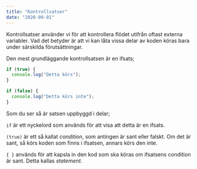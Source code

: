 ```yaml
---
title: "Kontrollsatser"
date: "2020-09-01"
---
```


Kontrollsatser använder vi för att kontrollera flödet utifrån oftast externa variabler. Vad det betyder är att vi kan låta vissa delar av koden köras bara under särskilda förutsättningar.

Den mest grundläggande kontrollsatsen är en ifsats;

```javascript
if (true) {
  console.log("Detta körs");
}

if (false) {
  console.log("Detta körs inte");
}
```

Som du ser så är satsen uppbyggd i delar;

`if` är ett nyckelord som används för att visa att detta är en ifsats.

`(true)` är ett så kallat *condition*, som antingen är sant eller falskt. Om det är sant, så körs koden som finns i ifsatsen, annars körs den inte.

`{ }` används för att kapsla in den kod som ska köras om ifsatsens condition är sant. Detta kallas *statement*.